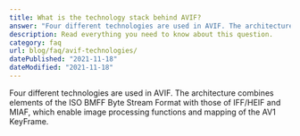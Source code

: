 ```yaml
---
title: What is the technology stack behind AVIF?
answer: "Four different technologies are used in AVIF. The architecture combines elements of the ISO BMFF Byte Stream Format with those of IFF/HEIF and MIAF, which enable image processing functions and mapping of the AV1 KeyFrame."
description: Read everything you need to know about this question.
category: faq
url: blog/faq/avif-technologies/
datePublished: "2021-11-18"
dateModified: "2021-11-18"
---
```


Four different technologies are used in AVIF. The architecture combines elements of the ISO BMFF Byte Stream Format with those of IFF/HEIF and MIAF, which enable image processing functions and mapping of the AV1 KeyFrame.
